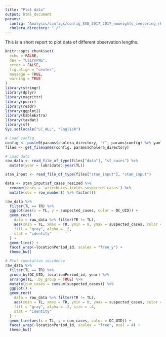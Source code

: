 ```yaml
---
title: "Plot data"
output: html_document
params:
  config: "Analysis/configs/config_SSD_2017_2017_noweights_censoring_rhoprior_UNICEF_linelist.yml"
  cholera_directory: "./"
---
```

This is a short report to plot data of different observation lengths.

```r
knitr::opts_chunk$set(
  echo = FALSE,
  dev = "CairoPNG",
  error = FALSE,
  fig.align = "center",
  message = TRUE,
  warning = TRUE
)
library(stringr)
library(dplyr)
library(magrittr)
library(purrr)
library(readr)
library(ggplot2)
library(kableExtra)
library(taxdat)
library(sf)
Sys.setlocale("LC_ALL", "English")
```

```r

# Load config
config <- paste0(params$cholera_directory, "/", params$config) %>% yaml::read_yaml()
files <- get_filenames(config, params$cholera_directory)

# Load data
raw_data <- read_file_of_type(files["data"], "sf_cases") %>%
  mutate(year = lubridate::year(TL))

stan_input <- read_file_of_type(files["stan_input"], "stan_input")

data <- stan_input$sf_cases_resized %>%
  rename(cases = `attributes.fields.suspected_cases`) %>%
  mutate(obs = row_number() %>% factor())
```

```r
raw_data %>%
  filter(TL == TR) %>%
  ggplot(aes(x = TL, y = suspected_cases, color = OC_UID)) +
  geom_rect(
    data = raw_data %>% filter(TR != TL),
    aes(xmin = TL, xmax = TR, ymin = 0, ymax = suspected_cases, color = OC_UID),
    fill = "gray", alpha = .2,
    stat = "identity"
  ) +
  geom_line() +
  facet_wrap(~locationPeriod_id, scales = "free_y") +
  theme_bw()
```


```r
# Plot cumulative incidence
raw_data %>%
  filter(TL == TR) %>%
  group_by(OC_UID, locationPeriod_id, year) %>%
  arrange(TL, .by_group = TRUE) %>%
  mutate(cum_cases = cumsum(suspected_cases)) %>%
  ggplot() +
  geom_rect(
    data = raw_data %>% filter(TR != TL),
    aes(xmin = TL, xmax = TR, ymin = 0, ymax = suspected_cases, color = OC_UID),
    fill = "gray", alpha = .2, size = .4,
    stat = "identity"
  ) +
  geom_line(aes(x = TL, y = cum_cases, color = OC_UID)) +
  facet_wrap(~locationPeriod_id, scales = "free", ncol = 4) +
  theme_bw()
```


